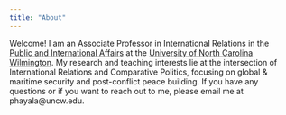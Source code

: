 ```yaml
---
title: "About"
---
```


Welcome! I am an Associate Professor in International Relations in the [Public and International Affairs](https://uncw.edu/pia/) at the [University of North Carolina Wilmington](https://www.uncw.edu/). My research and teaching interests lie at the intersection of International Relations and Comparative Politics, focusing on global & maritime security and post-conflict peace building. If you have any questions or if you want to reach out to me, please email me at phayala\@uncw.edu. 



